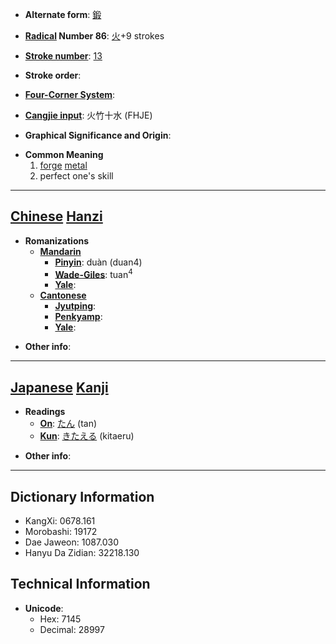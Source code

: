 * '''Alternate form''': [[鍛]]

* '''[[Wiktionary:Chinese radical index| Radical]] Number 86''': [[Wiktionary:Chinese radical index 火|火]]+9 strokes

* '''[[Wiktionary:Chinese total strokes index|Stroke number]]''': [[Wiktionary:Chinese total strokes index 13|13]]

* '''Stroke order''': 

* '''[[Wiktionary:Chinese four corner index|Four-Corner System]]''': 

* '''[[Wiktionary:Chinese Cangjie index|Cangjie input]]''': 火竹十水 (FHJE)

* '''Graphical Significance and Origin''': 

* '''Common Meaning'''
*# [[forge]] [[metal]]
*# perfect one's skill


----

== [[Chinese]] [[Hanzi]] ==

* '''Romanizations'''
** '''[[Mandarin]]'''
*** '''[[Pinyin]]''': duàn (duan4)
*** '''[[Wade-Giles]]''': tuan<sup>4</sup>
*** '''[[Yale]]''': 
** '''[[Cantonese]]'''
*** '''[[Jyutping]]''':
*** '''[[Penkyamp]]''': 
*** '''[[Yale]]''': 

* '''Other info''': 

----

== [[Japanese]] [[Kanji]] ==

* '''Readings'''
** '''[[On]]''': [[たん]] (tan)
** '''[[Kun]]''': [[きたえる]] (kitaeru)

* '''Other info''':  

----

== Dictionary Information ==

* KangXi: 0678.161
* Morobashi: 19172
* Dae Jaweon: 1087.030
* Hanyu Da Zidian: 32218.130

== Technical Information ==

* '''Unicode''':
** Hex: 7145
** Decimal: 28997